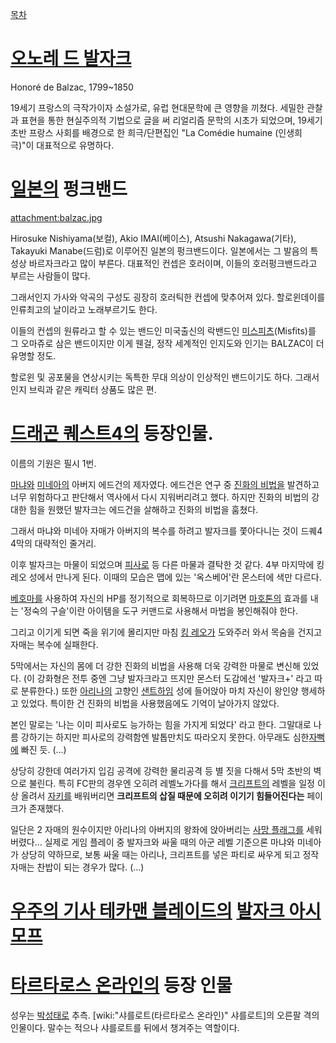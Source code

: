 [[목차]]

= [[오노레 드 발자크]] =

Honoré de Balzac, 1799~1850

19세기 프랑스의 극작가이자 소설가로, 유럽 현대문학에 큰 영향을 끼쳤다.
세밀한 관찰과 표현을 통한 현실주의적 기법으로 글을 써 리얼리즘 문학의 시초가 되었으며, 19세기 초반 프랑스 사회를 배경으로 한 희극/단편집인 "La Comédie humaine (인생희극)"이 대표적으로 유명하다.

= [[일본]]의 펑크밴드 =
attachment:balzac.jpg

Hirosuke Nishiyama(보컬), Akio IMAI(베이스), Atsushi Nakagawa(기타), Takayuki Manabe(드럼)로 이루어진 일본의 펑크밴드이다. 일본에서는 그 발음의 특성상 바르자크라고 많이 부른다.
대표적인 컨셉은 호러이며, 이들의 호러펑크밴드라고 부르는 사람들이 많다.

그래서인지 가사와 악곡의 구성도 굉장히 호러틱한 컨셉에 맞추어져 있다. 할로윈데이를 인류최고의 날이라고 노래부르기도 한다.

이들의 컨셉의 원류라고 할 수 있는 밴드인 미국출신의 락밴드인 [[미스피츠]](Misfits)를 그 오마쥬로 삼은 밴드이지만 이게 웬걸, 정작 세계적인 인지도와 인기는 BALZAC이 더 유명할 정도.

할로윈 및 공포물을 연상시키는 독특한 무대 의상이 인상적인 밴드이기도 하다. 그래서인지 브릭과 같은 캐릭터 상품도 많은 편.

= [[드래곤 퀘스트4]]의 등장인물. =

이름의 기원은 필시 1번.

[[마냐]]와 [[미네아]]의 아버지 에드건의 제자였다.
에드건은 연구 중 [[진화의 비법]]을 발견하고 너무 위험하다고 판단해서 역사에서 다시 지워버리려고 했다. 하지만 진화의 비법의 강대한 힘을 원했던 발자크는 에드건을 살해하고 진화의 비법을 훔쳤다.

그래서 마냐와 미네아 자매가 아버지의 복수를 하려고 발자크를 쫓아다니는 것이 드퀘4 4막의 대략적인 줄거리.

이후 발자크는 마물이 되었으며 [[피사로]] 등 다른 마물과 결탁한 것 같다. 4부 마지막에 킹 레오 성에서 만나게 된다. 이때의 모습은 맵에 있는 '옥스베어'란 몬스터에 색만 다르다.

[[베호마]]를 사용하여 자신의 HP를 정기적으로 회복하므로 이기려면 [[마호톤]]의 효과를 내는 '정숙의 구슬'이란 아이템을 도구 커맨드로 사용해서 마법을 봉인해줘야 한다.

그리고 이기게 되면 죽을 위기에 몰리지만 마침 [[킹 레오]]가 도와주러 와서 목숨을 건지고 자매는 복수에 실패한다.

5막에서는 자신의 몸에 더 강한 진화의 비법을 사용해 더욱 강력한 마물로 변신해 있었다. (이 강화형은 전투 중엔 그냥 발자크라고 뜨지만 몬스터 도감에선 '발자크+' 라고 따로 분류한다.) 또한 [[아리나]]의 고향인 [[샌트하임]] 성에 들어앉아 마치 자신이 왕인양 행세하고 있었다. 특이한 건 진화의 비법을 사용했음에도 기억이 날아가지 않았다.

본인 말로는 '나는 이미 피사로도 능가하는 힘을 가지게 되었다' 라고 한다. 그말대로 나름 강하기는 하지만 피사로의 강력함엔 발톱만치도 따라오지 못한다. 아무래도 심한[[자뻑]]에 빠진 듯. (…) 

상당히 강한데 여러가지 입김 공격에 강력한 물리공격 등 별 짓을 다해서 5막 초반의 벽으로 불린다. 특히 FC판의 경우엔 오히려 레벨노가다를 해서 [[크리프트]]의 레벨을 일정 이상 올려서 [[자키]]를 배워버리면 '''크리프트의 삽질 때문에 오히려 이기기 힘들어진다는''' 페이크가 존재했다.


일단은 2 자매의 원수이지만 아리나의 아버지의 왕좌에 앉아버리는 [[사망 플래그]]를 세워버렸다… 실제로 게임 플레이 중 발자크와 싸울 때의 아군 레벨 기준으론 마냐와 미네아가 상당히 약하므로, 보통 싸울 때는 아리나, 크리프트를 넣은 파티로 싸우게 되고 정작 자매는 찬밥이 되는 경우가 많다. (…)

= [[우주의 기사 테카맨 블레이드]]의 [[발자크 아시모프]] =

= [[타르타로스 온라인]]의 등장 인물 =

성우는 [[박성태]]로 추측.
[wiki:"샤를로트(타르타로스 온라인)" 샤를로트]의 오른팔 격의 인물이다. 말수는 적으나 샤를로트를 뒤에서 챙겨주는 역할이다.
